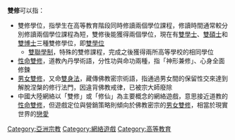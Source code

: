 '''雙修'''可以指：
*雙修學位，指學生在高等教育階段同時修讀兩個學位課程，修讀時間通常較分別修讀兩個學位課程為短，雙修後能獲得兩個學位，現在有[[雙學士|雙學士]]、[[雙碩士|雙碩士]]和[[雙博士|雙博士]]三種雙修學位，即[[雙學位|雙學位]]
**[[雙聯學制|雙聯學制]]，特殊的雙修課程，完成之後獲得兩所高等學校的相同學位
*[[性命雙修|性命雙修]]，道教內丹學術語，分性功與命功兩種，指「神形兼修」、心身全面修鍊
*[[男女雙修|男女雙修]]，又命[[雙身法|雙身法]]，藏傳佛教密宗術語，指通過男女間的保留性交來達到解脫涅槃的修行法門，因違背佛教戒律，已被宗大師廢除
*中國大陸網絡以「雙修」或「修仙」為主要概念的網絡遊戲，意思接近道教的[[性命雙修|性命雙修]]，但遊戲定位與營銷策略則傾向於佛教密宗的[[男女雙修|男女雙修]]，相當於現實世界的[[戀愛|戀愛]]

{{Disambig|cat=二字消歧義}}
{{DEFAULTSORT:S雙修}}
[[Category:亞洲宗教|Category:亞洲宗教]]
[[Category:網絡遊戲|Category:網絡遊戲]]
[[Category:高等教育|Category:高等教育]]